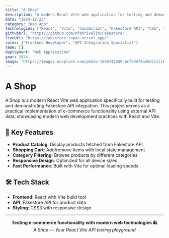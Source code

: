 ```yaml
---
title: "A Shop"
description: "A modern React Vite web application for testing and demonstrating Fakestore API integration with e-commerce functionality"
date: "2024-12-23"
category: "Web App"
technologies: ["React", "Vite", "JavaScript", "Fakestore API", "CSS", "Responsive Design"]
githubUrl: "https://github.com/nfahrisalim/Fakestore"
liveUrl: "https://fakestore-topaz.vercel.app/"
roles: ["Frontend Developer", "API Integration Specialist"]
team: []
deployment: "Web Application"
year: 2024
image: "https://images.unsplash.com/photo-1556742049-0cfed4f6a45d?ixlib=rb-4.0.3&auto=format&fit=crop&w=1200&h=400&q=80"
---
```


# A Shop
A Shop is a modern React Vite web application specifically built for testing and demonstrating Fakestore API integration. This project serves as a practical implementation of e-commerce functionality using external API data, showcasing modern web development practices with React and Vite.

## 🛒 Key Features

- **Product Catalog**: Display products fetched from Fakestore API
- **Shopping Cart**: Add/remove items with local state management
- **Category Filtering**: Browse products by different categories
- **Responsive Design**: Optimized for all device sizes
- **Fast Performance**: Built with Vite for optimal loading speeds

## 🛠️ Tech Stack

- **Frontend**: React with Vite build tool
- **API**: Fakestore API for product data
- **Styling**: CSS3 with responsive design

---

<div align="center">

**Testing e-commerce functionality with modern web technologies** 🛍️  
*A Shop — Your React Vite API testing playground*

</div>